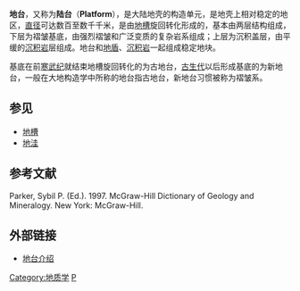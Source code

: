 {{擴充|time=2010-6-30}}
{{NoteTA|G1=Unit}}
{{Distinguish|台地}}
'''地台'''，又称为'''陆台'''（'''Platform'''），是大陆地壳的构造单元，是地壳上相对稳定的地区，[[直径|直径]]可达数百至数千千米，是由[[地槽|地槽]]旋回转化形成的，基本由两层结构组成，下层为褶皱基底，由强烈褶皱和广泛变质的复杂岩系组成；上层为沉积盖层，由平缓的[[沉积岩|沉积岩]]层组成。地台和[[地盾|地盾]]、[[沉积岩|沉积岩]]一起组成稳定地块。

基底在前[[寒武纪|寒武纪]]就结束地槽旋回转化的为古地台，[[古生代|古生代]]以后形成基底的为新地台，一般在大地构造学中所称的地台指古地台，新地台习惯被称为褶皱系。

{{全球地质区域}}

== 参见 ==
* [[地槽|地槽]]
* [[地洼|地洼]]

== 参考文献 ==
Parker, Sybil P. (Ed.). 1997. McGraw-Hill Dictionary of Geology and Mineralogy. New York: McGraw-Hill.

== 外部链接 ==
*[http://www.huaxia-ng.com/web/?action-viewnews-itemid-1791 地台介绍]{{dead link|date=2017年12月 |bot=InternetArchiveBot |fix-attempted=yes }}
{{geol-stub}}

[[Category:地质学|Category:地质学]]
[[Category:克拉通|P]]